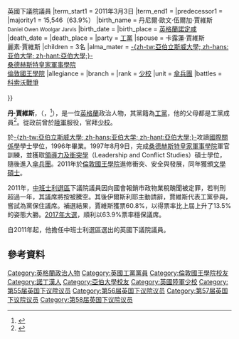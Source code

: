 {{Infobox officeholder
|name             = 丹·賈維斯<small><br/>Dan Jarvis {{Post-nominals|country=GBR|MBE|MP}}
|image            = Official portrait of Dan Jarvis crop 2.jpg
|caption          = 國會官方肖像照，攝於2017年6月
|office           = {{le|雪菲爾城市區域市長|Sheffield City Region Combined Authority#Combined Authority Membership}}
|term_start       = 2018年5月4日
|term_end         = 
|predecessor      = {{le|2018年雪菲爾城市區域市長選舉|Sheffield City Region mayoral election, 2018|''職位創建''}}
|successor        = 
|constituency_MP1 = [[中班士利_(英國國會選區)|中班士利]]選區
|parliament1      = 英國下議院{{!}}英國下議院議員
|term_start1      = 2011年3月3日
|term_end1        = 
|predecessor1     = {{le|埃里克·伊爾斯利耶|Eric Illsley}}
|majority1        = 15,546（63.9%）
|birth_name       = 丹尼爾·歐文·伍爾加·賈維斯<br><small>Daniel Owen Woolgar Jarvis</small>
|birth_date       = {{birth date and age|1972|11|30}}
|birth_place      = {{UK}}[[英格蘭|英格蘭]][[諾定咸|諾定咸]]
|death_date       = 
|death_place      = 
|party            = [[工黨_(英國)|工黨]]
|spouse           = 卡露蓮·賈維斯 {{small|（2000年－2010年；逝世）}}<br>麗素·賈維斯 {{small|（2013年至今）}}
|children         = 3名
|alma_mater       = [[阿伯里斯特威斯大學|-{zh-tw:亞伯立斯威大學; zh-hans:亚伯大学; zh-hant:亞伯大學;}-]]<br>[[桑德赫斯特皇家軍事學院|桑德赫斯特皇家軍事學院]]<br>[[倫敦國王學院|倫敦國王學院]]
|allegiance       = {{UK}}
|branch           = {{army|United Kingdom|name=英國陸軍}}
|rank             = [[少校|少校]]
|unit             = [[傘兵軍團|傘兵團]]
|battles          = {{le|旗幟行動|Operation Banner}}<br>[[科索沃戰爭|科索沃戰爭]]<br>{{le|堅決行動|Operation Telic}}<br>{{le|赫里克行動|Operation Herrick}}
}}

'''丹·賈維斯'''，{{Post-nominals|country=GBR|MBE}}（{{lang-en|Dan Jarvis}}，{{bd|1972年|11月30日}}<ref name="The House Megazine">{{cite magazine |last= |first= |date= 2011年5月2日|title= 傳略|trans-title= |url= |language= en|page= 26|magazine= The House Megazine|location= 英國|publisher= |access-date= }}</ref>），是一位[[英格蘭|英格蘭]]政治人物，其黨籍為[[工黨_(英國)|工黨]]，他的父母都是工黨成員<ref name=newstatesman>{{cite news|url=http://www.newstatesman.com/politics/2015/03/war-westminster-labours-dan-jarvis-future-prime-minister|title=From war to Westminster: is Labour's Dan Jarvis a future Prime Minister?|date=2015年3月9日|first=Xan|last=Rice|newspaper=New Statesman|language=en|accessdate=2016年3月8日|archive-date=2019年1月15日|archive-url=https://web.archive.org/web/20190115090930/https://www.newstatesman.com/politics/2015/03/war-westminster-labours-dan-jarvis-future-prime-minister|dead-url=no}}</ref>。從政前曾於[[英國陸軍|陸軍]]服役，官拜[[少校|少校]]。

於[[阿伯里斯特威斯大學|-{zh-tw:亞伯立斯威大學; zh-hans:亚伯大学; zh-hant:亞伯大學;}-]]攻讀[[國際關係學|國際關係學]]學士學位，1996年畢業。1997年8月9日，完成[[桑德赫斯特皇家軍事學院|桑德赫斯特皇家軍事學院]]軍官訓練，並獲取[[衝突解決|領導力及衝突學]]（Leadership and Conflict Studies）碩士學位，隨後進入[[傘兵軍團|傘兵團]]。2011年於[[倫敦國王學院|倫敦國王學院]]進修衝突、安全與發展，同年獲頒[[文學碩士|文學碩士]]。

2011年，[[中班士利_(英國國會選區)|中班士利選區]]下議院議員{{le|埃里克·伊爾斯利耶|Eric Illsley}}因向國會報銷市政物業稅醜聞被定罪，若判刑超過一年，其議席將按{{le|1981年人民代表法案|Representation of the People Act 1981}}被騰空。其後伊爾斯利耶主動請辭，賈維斯代表工黨參與{{le|2011年中班士利補選|Barnsley Central by-election, 2011|補選}}，嘗試為黨保住議席。補選結果，賈維斯獲票60.8%，以得票率比上屆上升了13.5%的姿態大勝。[[2017年英國大選|2017年大選]]，順利以63.9%票率穩保議席。

自2011年起，他擔任中班士利選區選出的英國下議院議員。
==參考資料==
{{Reflist}}

{{DEFAULTSORT:Jarvis, Dan}}
[[Category:英格蘭政治人物|Category:英格蘭政治人物]]
[[Category:英國工黨黨員|Category:英國工黨黨員]]
[[Category:倫敦國王學院校友|Category:倫敦國王學院校友]]
[[Category:諾丁漢人|Category:諾丁漢人]]
[[Category:亞伯大學校友|Category:亞伯大學校友]]
[[Category:英國陸軍少校|Category:英國陸軍少校]]
[[Category:第55届英国下议院议员|Category:第55届英国下议院议员]]
[[Category:第56届英国下议院议员|Category:第56届英国下议院议员]]
[[Category:第57届英国下议院议员|Category:第57届英国下议院议员]]
[[Category:第58届英国下议院议员|Category:第58届英国下议院议员]]
